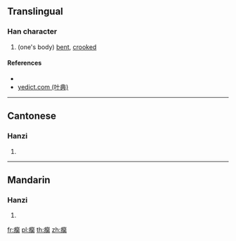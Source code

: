 {{character info/new}}
==Translingual==

===Han character===
{{Han char|rn=104|rad=疒|as=25|sn=30|four=00127|canj=KVFB|ids=⿸疒臠}}

# (one's body) [[bent]], [[crooked]]

====References====
* {{Han ref|kx=0783.290|dkj=22656|hdz=42705.190|uh=7675|ud=30325|bh=F9CC|bd=63948}}
* [http://yedict.com/htm/76/7675.htm yedict.com (叶典)]

----

==Cantonese==

===Hanzi===
{{yue-hanzi|jyut=[[lyun4]]|y=lyun4}}

# {{defn|lang=yue|sort=疒25}}

----

==Mandarin==

===Hanzi===
{{cmn-hanzi|pin=[[luán]] ([[luan2]])|wg=luan<sup>2</sup>}}

# {{defn|lang=cmn|sort=疒25}}

[[fr:癵]]
[[pl:癵]]
[[th:癵]]
[[zh:癵]]